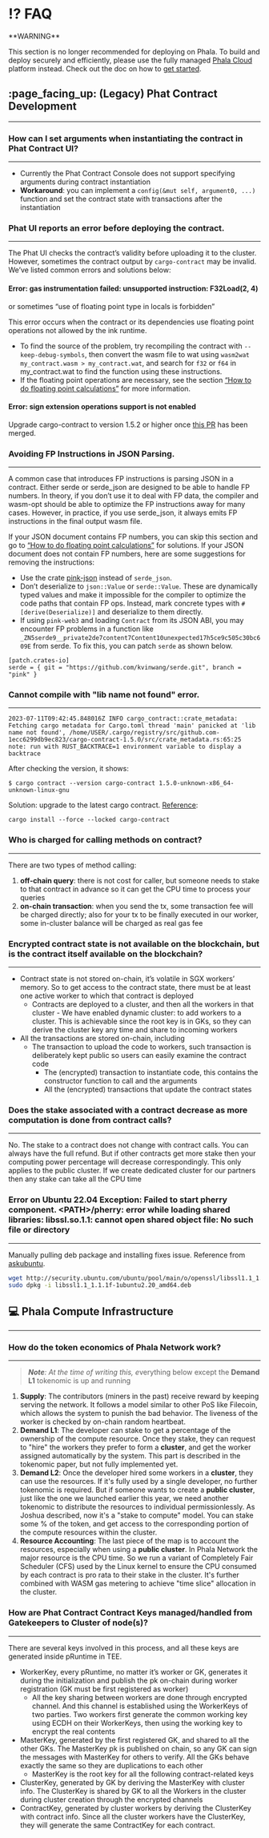 # ⁉️ FAQ

<Note type="danger">
**WARNING**

This section is no longer recommended for deploying on Phala. To build and deploy securely and efficiently, please use the fully managed [Phala Cloud](https://cloud.phala.network) platform instead. Check out the doc on how to [get started](/cloud/getting-started/getting-started).
</Note>

## :page\_facing\_up: (Legacy) Phat Contract Development <a href="#how-to-set-arguments-when-instantiating-the-contract-in-phat-contract-ui" id="how-to-set-arguments-when-instantiating-the-contract-in-phat-contract-ui"></a>

***

### How can I set arguments when instantiating the contract in Phat Contract UI? <a href="#how-to-set-arguments-when-instantiating-the-contract-in-phat-contract-ui" id="how-to-set-arguments-when-instantiating-the-contract-in-phat-contract-ui"></a>

***

* Currently the Phat Contract Console does not support specifying arguments during contract instantiation
* **Workaround**: you can implement a `config(&mut self, argument0, ...)` function and set the contract state with transactions after the instantiation

### Phat UI reports an error before deploying the contract. <a href="#phat-ui-reports-an-error-before-deploying-the-contract" id="phat-ui-reports-an-error-before-deploying-the-contract"></a>

***

The Phat UI checks the contract’s validity before uploading it to the cluster. However, sometimes the contract output by `cargo-contract` may be invalid. We’ve listed common errors and solutions below:

#### **Error: gas instrumentation failed: unsupported instruction: F32Load(2, 4)**

or sometimes “use of floating point type in locals is forbidden”

This error occurs when the contract or its dependencies use floating point operations not allowed by the ink runtime.

* To find the source of the problem, try recompiling the contract with `--keep-debug-symbols`, then convert the wasm file to wat using `wasm2wat my_contract.wasm > my_contract.wat`, and search for `f32` or `f64` in my\_contract.wat to find the function using these instructions.
* If the floating point operations are necessary, see the section [“How to do floating point calculations”]() for more information.

#### **Error: sign extension operations support is not enabled**

Upgrade cargo-contract to version 1.5.2 or higher once [this PR](https://github.com/paritytech/cargo-contract/pull/904) has been merged.

### Avoiding FP Instructions in JSON Parsing. <a href="#avoiding-fp-instructions-in-json-parsing" id="avoiding-fp-instructions-in-json-parsing"></a>

***

A common case that introduces FP instructions is parsing JSON in a contract. Either serde or serde\_json are designed to be able to handle FP numbers. In theory, if you don’t use it to deal with FP data, the compiler and wasm-opt should be able to optimize the FP instructions away for many cases. However, in practice, if you use serde\_json, it always emits FP instructions in the final output wasm file.

If your JSON document contains FP numbers, you can skip this section and go to [“How to do floating point calculations”]() for solutions. If your JSON document does not contain FP numbers, here are some suggestions for removing the instructions:

* Use the crate [pink-json](https://crates.io/crates/pink-json) instead of `serde_json`.
* Don’t deserialize to `json::Value` or `serde::Value`. These are dynamically typed values and make it impossible for the compiler to optimize the code paths that contain FP ops. Instead, mark concrete types with `#[derive(Deserialize)]` and deserialize to them directly.
* If using `pink-web3` and loading `Contract` from its JSON ABI, you may encounter FP problems in a function like `_ZN5serde9__private2de7content7Content10unexpected17h5ce9c505c30bc609E` from serde. To fix this, you can patch `serde` as shown below.

```
[patch.crates-io]
serde = { git = "https://github.com/kvinwang/serde.git", branch = "pink" }
```

### Cannot compile with "lib name not found" error.

***

```shell
2023-07-11T09:42:45.848016Z INFO cargo_contract::crate_metadata: Fetching cargo metadata for Cargo.toml thread 'main' panicked at 'lib name not found', /home/USER/.cargo/registry/src/github.com-1ecc6299db9ec823/cargo-contract-1.5.0/src/crate_metadata.rs:65:25 note: run with RUST_BACKTRACE=1 environment variable to display a backtrace
```

After checking the version, it shows:

```shell
$ cargo contract --version cargo-contract 1.5.0-unknown-x86_64-unknown-linux-gnu
```

Solution: upgrade to the latest cargo contract. [Reference](https://github.com/paritytech/cargo-contract#installation):

```shell
cargo install --force --locked cargo-contract
```

### Who is charged for calling methods on contract?

***

There are two types of method calling:

1. **off-chain query**: there is not cost for caller, but someone needs to stake to that contract in advance so it can get the CPU time to process your queries
2. **on-chain transaction**: when you send the tx, some transaction fee will be charged directly; also for your tx to be finally executed in our worker, some in-cluster balance will be charged as real gas fee

### Encrypted contract state is not available on the blockchain, but is the contract itself available on the blockchain?

***

* Contract state is not stored on-chain, it’s volatile in SGX workers’ memory. So to get access to the contract state, there must be at least one active worker to which that contract is deployed
  * Contracts are deployed to a cluster, and then all the workers in that cluster - We have enabled dynamic cluster: to add workers to a cluster. This is achievable since the root key is in GKs, so they can derive the cluster key any time and share to incoming workers
* All the transactions are stored on-chain, including
  * The transaction to upload the code to workers, such transaction is deliberately kept public so users can easily examine the contract code
    * The (encrypted) transaction to instantiate code, this contains the constructor function to call and the arguments
    * All the (encrypted) transactions that update the contract states

### Does the stake associated with a contract decrease as more computation is done from contract calls?

***

No. The stake to a contract does not change with contract calls. You can always have the full refund. But if other contracts get more stake then your computing power percentage will decrease correspondingly. This only applies to the public cluster. If we create dedicated cluster for our partners then any stake can take all the CPU time

### Error on Ubuntu 22.04 Exception: Failed to start pherry component. \<PATH>/pherry: error while loading shared libraries: libssl.so.1.1: cannot open shared object file: No such file or directory

***

Manually pulling deb package and installing fixes issue. Reference from [askubuntu](https://askubuntu.com/questions/1403619/mongodb-install-fails-on-ubuntu-22-04-depends-on-libssl1-1-but-it-is-not-insta).&#x20;

```sh
wget http://security.ubuntu.com/ubuntu/pool/main/o/openssl/libssl1.1_1.1.1f-1ubuntu2.20_amd64.deb
sudo dpkg -i libssl1.1_1.1.1f-1ubuntu2.20_amd64.deb
```

## :computer: Phala Compute Infrastructure&#x20;

***

### How do the token economics of Phala Network work?

***

> _**Note**: At the time of writing this, &#x65;_&#x76;erything below except the **Demand L1** tokenomic is up and running

1. **Supply**: The contributors (miners in the past) receive reward by keeping serving the network. It follows a model similar to other PoS like Filecoin, which allows the system to punish the bad behavior. The liveness of the worker is checked by on-chain random heartbeat.
2. **Demand L1**: The developer can stake to get a percentage of the ownership of the compute resource. Once they stake, they can request to "hire" the workers they prefer to form a **cluster**, and get the worker assigned automatically by the system. This part is described in the tokenomic paper, but not fully implemented yet.
3. **Demand L2**: Once the developer hired some workers in a **cluster**, they can use the resources. If it's fully used by a single developer, no further tokenomic is required. But if someone wants to create a **public cluster**, just like the one we launched earlier this year, we need another tokenomic to distribute the resources to individual permissionlessly. As Joshua described, now it's a "stake to compute" model. You can stake some % of the token, and get access to the corresponding portion of the compute resources within the cluster.
4. **Resource Accounting**: The last piece of the map is to account the resources, especially when using a **public cluster**. In Phala Network the major resource is the CPU time. So we run a variant of Completely Fair Scheduler (CFS) used by the Linux kernel to ensure the CPU consumed by each contract is pro rata to their stake in the cluster. It's further combined with WASM gas metering to achieve "time slice" allocation in the cluster.

### How are Phat Contract Contract Keys managed/handled from Gatekeepers to Cluster of node(s)?

***

There are several keys involved in this process, and all these keys are generated inside pRuntime in TEE.

* WorkerKey, every pRuntime, no matter it’s worker or GK, generates it during the initialization and publish the pk on-chain during worker registration (GK must be first registered as worker)
  * All the key sharing between workers are done through encrypted channel. And this channel is established using the WorkerKeys of two parties. Two workers first generate the common working key using ECDH on their WorkerKeys, then using the working key to encrypt the real contents
* MasterKey, generated by the first registered GK, and shared to all the other GKs. The MasterKey pk is published on chain, so any GK can sign the messages with MasterKey for others to verify. All the GKs behave exactly the same so they are duplications to each other
  * MasterKey is the root key for all the following contract-related keys
* ClusterKey, generated by GK by deriving the MasterKey with cluster info. The ClusterKey is shared by GK to all the Workers in the cluster during cluster creation through the encrypted channels
* ContractKey, generated by cluster workers by deriving the ClusterKey with contract info. Since all the cluster workers have the ClusterKey, they will generate the same ContractKey for each contract.
